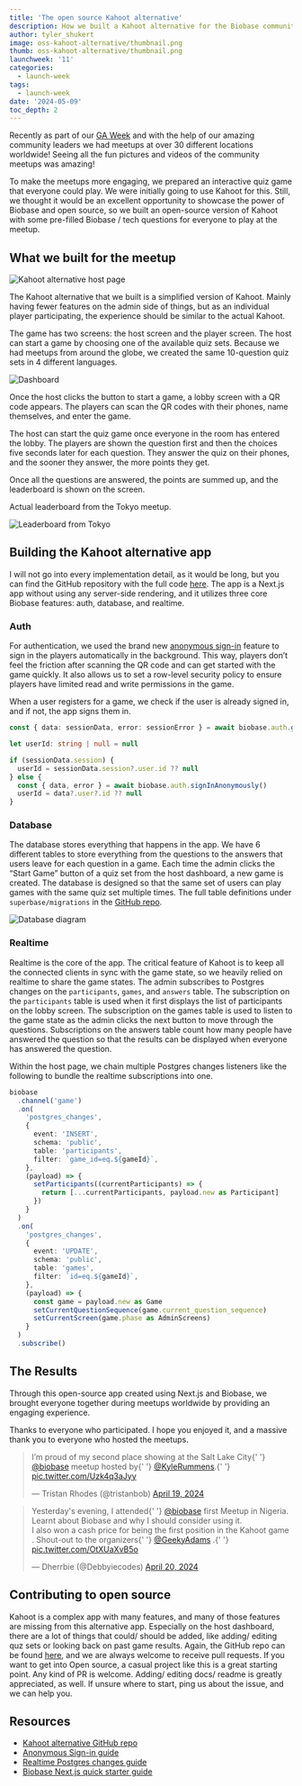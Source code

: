 ```yaml
---
title: 'The open source Kahoot alternative'
description: How we built a Kahoot alternative for the Biobase community meetups.
author: tyler_shukert
image: oss-kahoot-alternative/thumbnail.png
thumb: oss-kahoot-alternative/thumbnail.png
launchweek: '11'
categories:
  - launch-week
tags:
  - launch-week
date: '2024-05-09'
toc_depth: 2
---
```


Recently as part of our [GA Week](https://biobase.studio/ga-week) and with the help of our amazing community leaders we had meetups at over 30 different locations worldwide! Seeing all the fun pictures and videos of the community meetups was amazing!

To make the meetups more engaging, we prepared an interactive quiz game that everyone could play. We were initially going to use Kahoot for this. Still, we thought it would be an excellent opportunity to showcase the power of Biobase and open source, so we built an open-source version of Kahoot with some pre-filled Biobase / tech questions for everyone to play at the meetup.

## What we built for the meetup

![Kahoot alternative host page](/images/blog/oss-kahoot-alternative/host-page.png)

The Kahoot alternative that we built is a simplified version of Kahoot. Mainly having fewer features on the admin side of things, but as an individual player participating, the experience should be similar to the actual Kahoot.

The game has two screens: the host screen and the player screen. The host can start a game by choosing one of the available quiz sets. Because we had meetups from around the globe, we created the same 10-question quiz sets in 4 different languages.

![Dashboard](/images/blog/oss-kahoot-alternative/dashboard.png)

Once the host clicks the button to start a game, a lobby screen with a QR code appears. The players can scan the QR codes with their phones, name themselves, and enter the game.

The host can start the quiz game once everyone in the room has entered the lobby. The players are shown the question first and then the choices five seconds later for each question. They answer the quiz on their phones, and the sooner they answer, the more points they get.

Once all the questions are answered, the points are summed up, and the leaderboard is shown on the screen.

Actual leaderboard from the Tokyo meetup.

![Leaderboard from Tokyo](/images/blog/oss-kahoot-alternative/results.png)

## Building the Kahoot alternative app

I will not go into every implementation detail, as it would be long, but you can find the GitHub repository with the full code [here](https://github.com/biobase-community/kahoot-alternative). The app is a Next.js app without using any server-side rendering, and it utilizes three core Biobase features: auth, database, and realtime.

### Auth

For authentication, we used the brand new [anonymous sign-in](https://biobase.studio/docs/guides/auth/auth-anonymous) feature to sign in the players automatically in the background. This way, players don’t feel the friction after scanning the QR code and can get started with the game quickly. It also allows us to set a row-level security policy to ensure players have limited read and write permissions in the game.

When a user registers for a game, we check if the user is already signed in, and if not, the app signs them in.

```typescript
const { data: sessionData, error: sessionError } = await biobase.auth.getSession()

let userId: string | null = null

if (sessionData.session) {
  userId = sessionData.session?.user.id ?? null
} else {
  const { data, error } = await biobase.auth.signInAnonymously()
  userId = data?.user?.id ?? null
}
```

### Database

The database stores everything that happens in the app. We have 6 different tables to store everything from the questions to the answers that users leave for each question in a game. Each time the admin clicks the “Start Game” button of a quiz set from the host dashboard, a new game is created. The database is designed so that the same set of users can play games with the same quiz set multiple times. The full table definitions under `superbase/migrations` in the [GitHub repo](https://github.com/biobase-community/kahoot-alternative/tree/main/biobase/migrations).

<Img src="/images/blog/oss-kahoot-alternative/erd.png" alt="Database diagram" />

### Realtime

Realtime is the core of the app. The critical feature of Kahoot is to keep all the connected clients in sync with the game state, so we heavily relied on realtime to share the game states. The admin subscribes to Postgres changes on the `participants`, `games`, and `answers` table. The subscription on the `participants` table is used when it first displays the list of participants on the lobby screen. The subscription on the games table is used to listen to the game state as the admin clicks the next button to move through the questions. Subscriptions on the answers table count how many people have answered the question so that the results can be displayed when everyone has answered the question.

Within the host page, we chain multiple Postgres changes listeners like the following to bundle the realtime subscriptions into one.

```typescript
biobase
  .channel('game')
  .on(
    'postgres_changes',
    {
      event: 'INSERT',
      schema: 'public',
      table: 'participants',
      filter: `game_id=eq.${gameId}`,
    },
    (payload) => {
      setParticipants((currentParticipants) => {
        return [...currentParticipants, payload.new as Participant]
      })
    }
  )
  .on(
    'postgres_changes',
    {
      event: 'UPDATE',
      schema: 'public',
      table: 'games',
      filter: `id=eq.${gameId}`,
    },
    (payload) => {
      const game = payload.new as Game
      setCurrentQuestionSequence(game.current_question_sequence)
      setCurrentScreen(game.phase as AdminScreens)
    }
  )
  .subscribe()
```

## The Results

Through this open-source app created using Next.js and Biobase, we brought everyone together during meetups worldwide by providing an engaging experience.

Thanks to everyone who participated. I hope you enjoyed it, and a massive thank you to everyone who hosted the meetups.

<blockquote class="twitter-tweet">
  <p lang="en" dir="ltr">
    I’m proud of my second place showing at the Salt Lake City{' '}
    <a href="https://twitter.com/biobase?ref_src=twsrc%5Etfw">@biobase</a> meetup hosted by{' '}
    <a href="https://twitter.com/KyleRummens?ref_src=twsrc%5Etfw">@KyleRummens</a>.{' '}
    <a href="https://t.co/Uzk4q3aJyy">pic.twitter.com/Uzk4q3aJyy</a>
  </p>
  &mdash; Tristan Rhodes (@tristanbob) <a href="https://twitter.com/tristanbob/status/1781340495899406511?ref_src=twsrc%5Etfw">April 19, 2024</a>
</blockquote> <script async src="https://platform.twitter.com/widgets.js" charset="utf-8"></script>

<blockquote class="twitter-tweet">
  <p lang="en" dir="ltr">
    Yesterday&#39;s evening, I attended{' '}
    <a href="https://twitter.com/biobase?ref_src=twsrc%5Etfw">@biobase</a> first Meetup in
    Nigeria. Learnt about Biobase and why I should consider using it. <br />I also won a cash price
    for being the first position in the Kahoot game . Shout-out to the organizers{' '}
    <a href="https://twitter.com/GeekyAdams?ref_src=twsrc%5Etfw">@GeekyAdams</a> .{' '}
    <a href="https://t.co/OtXUaXvB5o">pic.twitter.com/OtXUaXvB5o</a>
  </p>
  &mdash; Dherrbie (@Debbyiecodes) <a href="https://twitter.com/Debbyiecodes/status/1781626949552525323?ref_src=twsrc%5Etfw">April 20, 2024</a>
</blockquote> <script async src="https://platform.twitter.com/widgets.js" charset="utf-8"></script>

## Contributing to open source

Kahoot is a complex app with many features, and many of those features are missing from this alternative app. Especially on the host dashboard, there are a lot of things that could/ should be added, like adding/ editing quz sets or looking back on past game results. Again, the GitHub repo can be found [here](https://github.com/biobase-community/kahoot-alternative), and we are always welcome to receive pull requests. If you want to get into Open source, a casual project like this is a great starting point. Any kind of PR is welcome. Adding/ editing docs/ readme is greatly appreciated, as well. If unsure where to start, ping us about the issue, and we can help you.

## Resources

- [Kahoot alternative GitHub repo](https://github.com/biobase-community/kahoot-alternative)
- [Anonymous Sign-in guide](https://biobase.studio/docs/guides/auth/auth-anonymous)
- [Realtime Postgres changes guide](https://biobase.studio/docs/guides/realtime/postgres-changes)
- [Biobase Next.js quick starter guide](https://biobase.studio/docs/guides/getting-started/quickstarts/nextjs)
